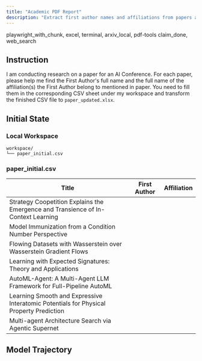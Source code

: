 ```yaml
---
title: "Academic PDF Report"
description: "Extract first author names and affiliations from papers and save consolidated results as paper_updated.xlsx."
---
```


<Columns cols={2}>
  <Card title="MCP Server" icon="cloud">
    playwright_with_chunk, excel, terminal, arxiv_local, pdf-tools
  </Card>
  <Card title="Local Tool" icon="terminal">
    claim_done, web_search
  </Card>
</Columns>

## Instruction

I am conducting research on a paper for an AI Conference. For each paper, please help me find the First Author's full name and the full name of the affiliation(s) the First Author belong to mentioned in paper. You need to fill them in the corresponding CSV sheet under my workspace and transform the finished CSV file to `paper_updated.xlsx`.

## Initial State

### Local Workspace

```
workspace/
└── paper_initial.csv
```

### paper_initial.csv

| Title | First Author | Affiliation |
|-------|--------------|-------------|
| Strategy Coopetition Explains the Emergence and Transience of In-Context Learning |  |  |
| Model Immunization from a Condition Number Perspective |  |  |
| Flowing Datasets with Wasserstein over Wasserstein Gradient Flows |  |  |
| Learning with Expected Signatures: Theory and Applications |  |  |
| AutoML-Agent: A Multi-Agent LLM Framework for Full-Pipeline AutoML |  |  |
| Learning Smooth and Expressive Interatomic Potentials for Physical Property Prediction |  |  |
| Multi-agent Architecture Search via Agentic Supernet |  |  |

## Model Trajectory
